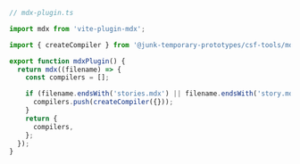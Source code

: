 ```ts
// mdx-plugin.ts

import mdx from 'vite-plugin-mdx';

import { createCompiler } from '@junk-temporary-prototypes/csf-tools/mdx';

export function mdxPlugin() {
  return mdx((filename) => {
    const compilers = [];

    if (filename.endsWith('stories.mdx') || filename.endsWith('story.mdx')) {
      compilers.push(createCompiler({}));
    }
    return {
      compilers,
    };
  });
}
```
